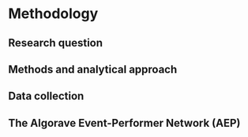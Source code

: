 # Methodology

## Research question

## Methods and analytical approach

## Data collection

## The Algorave Event-Performer Network (AEP)